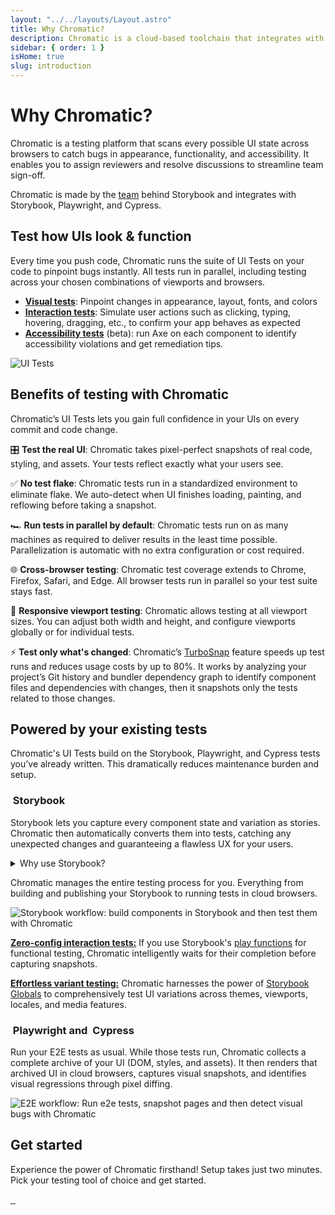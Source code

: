 ```yaml
---
layout: "../../layouts/Layout.astro"
title: Why Chromatic?
description: Chromatic is a cloud-based toolchain that integrates with Storybook, Playwright, and Cypress to help teams test and review UIs.
sidebar: { order: 1 }
isHome: true
slug: introduction
---
```



# Why Chromatic?

Chromatic is a testing platform that scans every possible UI state across browsers to catch bugs in appearance, functionality, and accessibility. It enables you to assign reviewers and resolve discussions to streamline team sign-off.

Chromatic is made by the [team](https://www.chromatic.com/company/about) behind Storybook and integrates with Storybook, Playwright, and Cypress.

<YouTubeCallout
  client:load
  id="zhrboql8UuU"
  summary="Watch a quick demo video of Chromatic's key features"
/>

## Test how UIs look & function

Every time you push code, Chromatic runs the suite of UI Tests on your code to pinpoint bugs instantly. All tests run in parallel, including testing across your chosen combinations of viewports and browsers.

- [**Visual tests**](/docs/visual): Pinpoint changes in appearance, layout, fonts, and colors
- [**Interaction tests**](/docs/interactions): Simulate user actions such as clicking, typing, hovering, dragging, etc., to confirm your app behaves as expected
- [**Accessibility tests**](/docs/accessibility) (beta): run Axe on each component to identify accessibility violations and get remediation tips.

![UI Tests](../../images/workflow-uitest.png)

## Benefits of testing with Chromatic

Chromatic’s UI Tests lets you gain full confidence in your UIs on every commit and code change.

🎛️ **Test the real UI**: Chromatic takes pixel-perfect snapshots of real code, styling, and assets. Your tests reflect exactly what your users see.

✅ **No test flake**: Chromatic tests run in a standardized environment to eliminate flake. We auto-detect when UI finishes loading, painting, and reflowing before taking a snapshot.

🏎️ **Run tests in parallel by default**: Chromatic tests run on as many machines as required to deliver results in the least time possible. Parallelization is automatic with no extra configuration or cost required.

🌐 **Cross-browser testing**: Chromatic test coverage extends to Chrome, Firefox, Safari, and Edge. All browser tests run in parallel so your test suite stays fast.

📲 **Responsive viewport testing**: Chromatic allows testing at all viewport sizes. You can adjust both width and height, and configure viewports globally or for individual tests.

⚡ **Test only what's changed**: Chromatic’s [TurboSnap](https://www.chromatic.com/features/turbosnap) feature speeds up test runs and reduces usage costs by up to 80%. It works by analyzing your project’s Git history and bundler dependency graph to identify component files and dependencies with changes, then it snapshots only the tests related to those changes.

## Powered by your existing tests

Chromatic's UI Tests build on the Storybook, Playwright, and Cypress tests you’ve already written. This dramatically reduces maintenance burden and setup.


### <img src="/docs/assets/storybook.svg" class="inline-icon" alt="" /> Storybook

Storybook lets you capture every component state and variation as stories. Chromatic then automatically converts them into tests, catching any unexpected changes and guaranteeing a flawless UX for your users.

<details>
<summary>Why use Storybook?</summary>

[Storybook](https://storybook.js.org/) is an open source tool built for developing UI components in isolation and creating living, interactive component documentation. Storybook makes it trivial to reproduce hard to reach component states and ensuring those states are documented in code. When you adopt Storybook you also unlock automation for UI components and libraries via Chromatic.

New to Storybook? Check out our hands-on tutorials at [storybook.js.org/tutorials](https://storybook.js.org/tutorials/).

[Stories](https://storybook.js.org/docs/get-started/whats-a-story) capture all states and variations of a component. They’re a pragmatic, reproducible way to keep track of UI test cases. Using [play functions](https://storybook.js.org/docs/writing-stories/play-function), stories allow you to simulate user interactions to run functional tests on components. Chromatic uses these stories to power visual tests.

</details>

Chromatic manages the entire testing process for you. Everything from building and publishing your Storybook to running tests in cloud browsers.

![Storybook workflow: build components in Storybook and then test them with Chromatic](../../images/workflow-publish.png)

[**Zero-config interaction tests:**](/docs/interactions/#how-to-write-interaction-tests) If you use Storybook's [play functions](https://storybook.js.org/docs/writing-stories/play-function) for functional testing, Chromatic intelligently waits for their completion before capturing snapshots.

[**Effortless variant testing:**](/docs/modes/) Chromatic harnesses the power of [Storybook Globals](https://storybook.js.org/docs/essentials/toolbars-and-globals#globals) to comprehensively test UI variations across themes, viewports, locales, and media features.

### <img src="/docs/assets/playwright.svg" class="inline-icon" alt="" /> Playwright and <img src="/docs/assets/cypress.svg" class="inline-icon" alt="" /> Cypress

Run your E2E tests as usual. While those tests run, Chromatic collects a complete archive of your UI (DOM, styles, and assets). It then renders that archived UI in cloud browsers, captures visual snapshots, and identifies visual regressions through pixel diffing.

![E2E workflow: Run e2e tests, snapshot pages and then detect visual bugs with Chromatic](../../images/workflow-e2e-test.png)


## Get started

Experience the power of Chromatic firsthand! Setup takes just two minutes. Pick your testing tool of choice and get started.

<div class="btn-integration-group">
  <a class="btn-integration" href="/docs/quickstart" title="Storybook">
    <img src="/docs/assets/storybook.svg" alt="" />
  </a>
  <a class="btn-integration" href="/docs/playwright" title="Playwright">
    <img src="/docs/assets/playwright.svg" alt="" />
  </a>
  <a class="btn-integration" href="/docs/cypress" title="Cypress">
    <img src="/docs/assets/cypress.svg" alt="" />
  </a>
</div>
